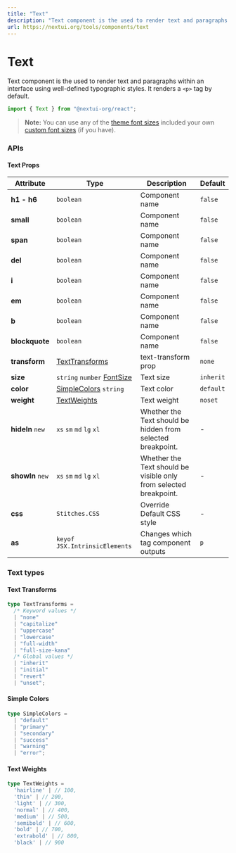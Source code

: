 ```yaml
---
title: "Text"
description: "Text component is the used to render text and paragraphs within an interface using well-defined typographic styles."
url: https://nextui.org/tools/components/text
---
```


# Text

Text component is the used to render text and paragraphs within an interface using well-defined typographic styles.
It renders a `<p>` tag by default.

```jsx
import { Text } from "@nextui-org/react";
```

<CarbonAd />

<Spacer y={2} />

<Playground
  title="Headings"
  desc="Headings `h1..h6` are titles or subtitles that you want to display on a webpage."
  files={textContent.default_text}
/>

<Playground
  title="Gradient"
  desc="You can use `css` prop and the `textGradient` util to render a gradient `Text`."
  files={textContent.gradient}
/>

<Playground
  title="Paragraph"
  desc="The `Text` component renders a paragraph by default."
  files={textContent.paragraph}
/>

<Playground
  title="Blockquote"
  desc="Use `blockquote` attribute to a `Text` to render a blockquote."
  files={textContent.blockquote}
/>

<Playground
  title="Colors"
  desc="Use `color` attribute to a `Text` to render the paragraph with a different color."
  files={textContent.color}
/>

<Playground
  title="Sizes"
  desc="Change the `font-size` of the `Text` with the `size` property."
  files={textContent.size}
/>

> **Note:** You can use any of the [theme font sizes](/tools/theme/default-theme#2.-font-sizes) included your own [custom font sizes](http://localhost:3000/tools/theme/customize-theme) (if you have).

<Playground
  title="Compose"
  desc="Effect of multiple `Text` stacks"
  files={textContent.compose}
/>

<Spacer y={3} />

### APIs

<Spacer y={2} />

#### Text Props

| Attribute        | Type                                                                  | Description                                                       | Default   |
| ---------------- | --------------------------------------------------------------------- | ----------------------------------------------------------------- | --------- |
| **h1 - h6**      | `boolean`                                                             | Component name                                                    | `false`   |
| **small**        | `boolean`                                                             | Component name                                                    | `false`   |
| **span**         | `boolean`                                                             | Component name                                                    | `false`   |
| **del**          | `boolean`                                                             | Component name                                                    | `false`   |
| **i**            | `boolean`                                                             | Component name                                                    | `false`   |
| **em**           | `boolean`                                                             | Component name                                                    | `false`   |
| **b**            | `boolean`                                                             | Component name                                                    | `false`   |
| **blockquote**   | `boolean`                                                             | Component name                                                    | `false`   |
| **transform**    | [TextTransforms](#text-transforms)                                    | text-transform prop                                               | `none`    |
| **size**         | `string` `number` [FontSize](/tools/theme/default-theme#2-font-sizes) | Text size                                                         | `inherit` |
| **color**        | [SimpleColors](#simple-colors) `string`                               | Text color                                                        | `default` |
| **weight**       | [TextWeights](#text-weights)                                          | Text weight                                                       | `noset`   |
| **hideIn** `new` | `xs` `sm` `md` `lg` `xl`                                              | Whether the Text should be hidden from selected breakpoint.       | -         |
| **showIn** `new` | `xs` `sm` `md` `lg` `xl`                                              | Whether the Text should be visible only from selected breakpoint. | -         |
| **css**          | `Stitches.CSS`                                                        | Override Default CSS style                                        | -         |
| **as**           | `keyof JSX.IntrinsicElements`                                         | Changes which tag component outputs                               | `p`       |

<Spacer y={2} />

### Text types

<Spacer y={1} />

#### Text Transforms

```ts
type TextTransforms =
  /* Keyword values */
  | "none"
  | "capitalize"
  | "uppercase"
  | "lowercase"
  | "full-width"
  | "full-size-kana"
  /* Global values */
  | "inherit"
  | "initial"
  | "revert"
  | "unset";
```

#### Simple Colors

```ts
type SimpleColors =
  | "default"
  | "primary"
  | "secondary"
  | "success"
  | "warning"
  | "error";
```

#### Text Weights

```ts
type TextWeights =
  'hairline' | // 100,
  'thin' | // 200,
  'light' | // 300,
  'normal' | // 400,
  'medium' | // 500,
  'semibold' | // 600,
  'bold' | // 700,
  'extrabold' | // 800,
  'black' | // 900
```
